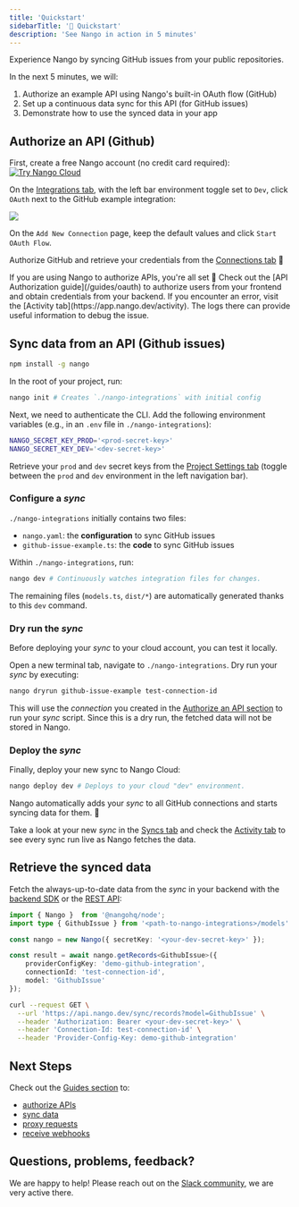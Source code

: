 ```yaml
---
title: 'Quickstart'
sidebarTitle: '🚀 Quickstart'
description: 'See Nango in action in 5 minutes'
---
```


Experience Nango by syncing GitHub issues from your public repositories.

In the next 5 minutes, we will:

1.  Authorize an example API using Nango's built-in OAuth flow (GitHub)
2.  Set up a continuous data sync for this API (for GitHub issues)
3.  Demonstrate how to use the synced data in your app

## Authorize an API (Github)

First, create a free Nango account (no credit card required):
<a href="https://app.nango.dev/signup" target="_blank">
  <img alt="Try Nango Cloud" src="/images/nango-deploy-button.svg" noZoom />
</a>

On the [Integrations tab](https://app.nango.dev), with the left bar environment toggle set to `Dev`, click `OAuth` next to the GitHub example integration:

<Frame>
  <img src="/images/quickstart/nango-oauth-button.png" />
</Frame>

On the `Add New Connection` page, keep the default values and click `Start OAuth Flow`.

Authorize GitHub and retrieve your credentials from the [Connections tab](https://app.nango.dev/connections) 🎉

<Tip>
  If you are using Nango to authorize APIs, you're all set 🙌 Check out the [API Authorization guide](/guides/oauth) to authorize users from your frontend and obtain credentials from your backend.
</Tip>

<Info>
  If you encounter an error, visit the [Activity tab](https://app.nango.dev/activity). The logs there can provide useful information to debug the issue.
</Info>

## Sync data from an API (Github issues)

```bash
npm install -g nango
```

In the root of your project, run:

```bash
nango init # Creates `./nango-integrations` with initial config
```

Next, we need to authenticate the CLI. Add the following environment variables (e.g., in an `.env` file in `./nango-integrations`):

```bash
NANGO_SECRET_KEY_PROD='<prod-secret-key>'
NANGO_SECRET_KEY_DEV='<dev-secret-key>'
```

Retrieve your `prod` and `dev` secret keys from the [Project Settings tab](https://app.nango.dev/project-settings) (toggle between the `prod` and `dev` environment in the left navigation bar).

### Configure a _sync_

`./nango-integrations` initially contains two files:

*   `nango.yaml`: the **configuration** to sync GitHub issues
*   `github-issue-example.ts`: the **code** to sync GitHub issues

Within `./nango-integrations`, run:

```bash
nango dev # Continuously watches integration files for changes.
```

The remaining files (`models.ts`, `dist/*`) are automatically generated thanks to this `dev` command.

### Dry run the _sync_

Before deploying your _sync_ to your cloud account, you can test it locally.

Open a new terminal tab, navigate to `./nango-integrations`. Dry run your _sync_ by executing:

```bash
nango dryrun github-issue-example test-connection-id
```

This will use the _connection_ you created in the [Authorize an API section](#authorize-an-api-github) to run your _sync_ script. Since this is a dry run, the fetched data will not be stored in Nango.

### Deploy the _sync_

Finally, deploy your new sync to Nango Cloud:
```bash
nango deploy dev # Deploys to your cloud "dev" environment.
```

Nango automatically adds your _sync_ to all GitHub connections and starts syncing data for them. 🎉

Take a look at your new _sync_ in the [Syncs tab](https://app.nango.dev/syncs) and check the [Activity tab](https://app.nango.dev/activity) to see every sync run live as Nango fetches the data.

## Retrieve the synced data

Fetch the always-up-to-date data from the _sync_ in your backend with the [backend SDK](/sdks) or the [REST API](/api-reference):

<Tabs>

<Tab title="Node SDK">

```ts
import { Nango }  from '@nangohq/node';
import type { GithubIssue } from '<path-to-nango-integrations>/models'

const nango = new Nango({ secretKey: '<your-dev-secret-key>' });

const result = await nango.getRecords<GithubIssue>({
    providerConfigKey: 'demo-github-integration',
    connectionId: 'test-connection-id',
    model: 'GithubIssue'
});
```
</Tab>

<Tab title="cURL">

```bash
curl --request GET \
  --url 'https://api.nango.dev/sync/records?model=GithubIssue' \
  --header 'Authorization: Bearer <your-dev-secret-key>' \
  --header 'Connection-Id: test-connection-id' \
  --header 'Provider-Config-Key: demo-github-integration'
```
</Tab>

</Tabs>


## Next Steps

Check out the [Guides section](/guides) to:
- [authorize APIs](/guides/oauth)
- [sync data](/guides/sync)
- [proxy requests](/guides/proxy)
- [receive webhooks](/guides/webhooks)

## Questions, problems, feedback?

We are happy to help! Please reach out on the [Slack community](https://nango.dev/slack), we are very active there.
